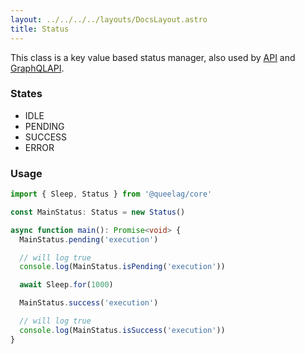 ```yaml
---
layout: ../../../../layouts/DocsLayout.astro
title: Status
---
```


This class is a key value based status manager, also used by [API](/docs/core/modules/api) and [GraphQLAPI](/docs/core/modules/graphql-api).

### States

- IDLE
- PENDING
- SUCCESS
- ERROR

### Usage

```ts
import { Sleep, Status } from '@queelag/core'

const MainStatus: Status = new Status()

async function main(): Promise<void> {
  MainStatus.pending('execution')

  // will log true
  console.log(MainStatus.isPending('execution'))

  await Sleep.for(1000)

  MainStatus.success('execution')

  // will log true
  console.log(MainStatus.isSuccess('execution'))
}
```
